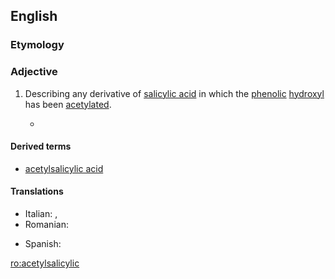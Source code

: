 ==English==

===Etymology===
{{compound|en|acetyl|salicylic}}

===Adjective===
{{en-adj|-}}

# {{lb|en|organic chemistry}} Describing any derivative of [[salicylic acid]] in which the [[phenolic]] [[hydroxyl]] has been [[acetylated]].
#* {{quote-song
|year=1997
|title=The Druggist
|composer=Joel Mabus
|passage=You need to take [[acetaminophen]] / Or just a little [[aspirin]] / '''acetylsalicylic''' for the pain
}}

====Derived terms====
* [[acetylsalicylic acid]]

====Translations====
{{trans-top|derivative}}
* Italian: {{t|it|acetossibenzoico}}, {{t+|it|acetilsalicilico}}
* Romanian: {{t+|ro|acetilsalicilic}}
{{trans-mid}}
* Spanish: {{t|es|acetilsalicílico}}
{{trans-bottom}}

[[ro:acetylsalicylic]]